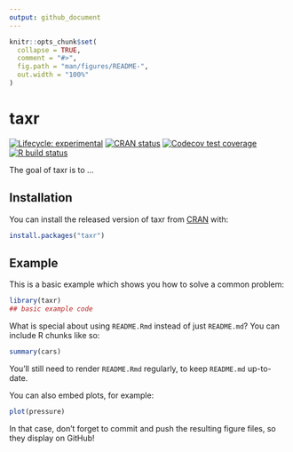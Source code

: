 ```yaml
---
output: github_document
---
```


<!-- README.md is generated from README.Rmd. Please edit that file -->

```r
knitr::opts_chunk$set(
  collapse = TRUE,
  comment = "#>",
  fig.path = "man/figures/README-",
  out.width = "100%"
)
```

# taxr

<!-- badges: start -->
[![Lifecycle: experimental](https://img.shields.io/badge/lifecycle-experimental-orange.svg)](https://www.tidyverse.org/lifecycle/#experimental)
[![CRAN status](https://www.r-pkg.org/badges/version/taxr)](https://CRAN.R-project.org/package=taxr)
[![Codecov test coverage](https://codecov.io/gh/wfjvdham/taxr/branch/master/graph/badge.svg)](https://codecov.io/gh/wfjvdham/taxr?branch=master)
[![R build status](https://github.com/wfjvdham/taxr/workflows/R-CMD-check/badge.svg)](https://github.com/wfjvdham/taxr/actions)
<!-- badges: end -->

The goal of taxr is to ...

## Installation

You can install the released version of taxr from [CRAN](https://CRAN.R-project.org) with:

``` r
install.packages("taxr")
```

## Example

This is a basic example which shows you how to solve a common problem:

```r
library(taxr)
## basic example code
```

What is special about using `README.Rmd` instead of just `README.md`? You can include R chunks like so:

```r
summary(cars)
```

You'll still need to render `README.Rmd` regularly, to keep `README.md` up-to-date.

You can also embed plots, for example:

```r
plot(pressure)
```

In that case, don't forget to commit and push the resulting figure files, so they display on GitHub!
